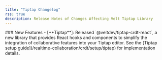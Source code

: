 ```yaml
---
title: "Tiptap Changelog"
rss: true
description: Release Notes of Changes Affecting Velt Tiptap Library
---
```


<Update label="4.5.0-beta.1" description="August 29, 2025">
### New Features
- [**Tiptap**]: Released `@veltdev/tiptap-crdt-react`, a new library that provides React hooks and components to simplify the integration of collaborative features into your Tiptap editor. See the [Tiptap setup guide](/realtime-collaboration/crdt/setup/tiptap) for implementation details.
</Update>
